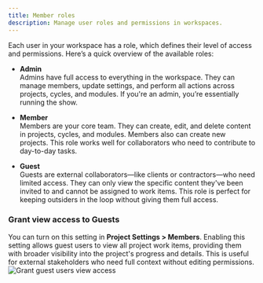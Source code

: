 ```yaml
---
title: Member roles
description: Manage user roles and permissions in workspaces.
---
```



Each user in your workspace has a role, which defines their level of access and permissions. Here’s a quick overview of the available roles:

- **Admin**  
  Admins have full access to everything in the workspace. They can manage members, update settings, and perform all actions across projects, cycles, and modules. If you're an admin, you’re essentially running the show.

- **Member**  
  Members are your core team. They can create, edit, and delete content in projects, cycles, and modules. Members also can create new projects. This role works well for collaborators who need to contribute to day-to-day tasks.

- **Guest**  
  Guests are external collaborators—like clients or contractors—who need limited access. They can only view the specific content they've been invited to and cannot be assigned to work items. This role is perfect for keeping outsiders in the loop without giving them full access.

### Grant view access to Guests

You can turn on this setting in **Project Settings > Members**. Enabling this setting allows guest users to view all project work items, providing them with broader visibility into the project's progress and details. This is useful for external stakeholders who need full context without editing permissions.
![Grant guest users view access](https://media.docs.plane.so/workspaces/grant-guests-view-access.webp#center)
